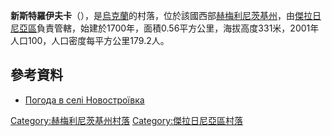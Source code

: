 {{coord|49|13|41|N|27|32|33|E|scale:100000|display=title}}

'''新斯特羅伊夫卡'''（{{lang-uk|Новостроївка}}），是[[烏克蘭|烏克蘭]]的村落，位於該國西部[[赫梅利尼茨基州|赫梅利尼茨基州]]，由[[傑拉日尼亞區|傑拉日尼亞區]]負責管轄，始建於1700年，面積0.56平方公里，海拔高度331米，2001年人口100，人口密度每平方公里179.2人。

==參考資料==
* [http://weather.in.ua/ua/hmel'nickaja/18221 Погода в селі Новостроївка] {{Wayback|url=http://weather.in.ua/ua/hmel%27nickaja/18221 |date=20111220112606 }}

{{DEFAULTSORT:Новостроївка}}
[[Category:赫梅利尼茨基州村落|Category:赫梅利尼茨基州村落]]
[[Category:傑拉日尼亞區村落|Category:傑拉日尼亞區村落]]


{{Khmelnytskyi-geo-stub}}